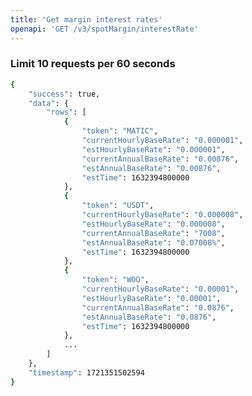 ```yaml
---
title: 'Get margin interest rates'
openapi: 'GET /v3/spotMargin/interestRate'
---
```

### **Limit 10 requests per 60 seconds**



<ResponseExample>

```bash
{
    "success": true,
    "data": {
        "rows": [
            {
                "token": "MATIC",
                "currentHourlyBaseRate": "0.000001",
                "estHourlyBaseRate": "0.000001",
                "currentAnnualBaseRate": "0.00876",
                "estAnnualBaseRate": "0.00876",
                "estTime": 1632394800000
            },
            {
                "token": "USDT",
                "currentHourlyBaseRate": "0.000008",
                "estHourlyBaseRate": "0.000008",
                "currentAnnualBaseRate": "7008",
                "estAnnualBaseRate": "0.07008%",
                "estTime": 1632394800000
            },
            {
                "token": "WOO",
                "currentHourlyBaseRate": "0.00001",
                "estHourlyBaseRate": "0.00001",
                "currentAnnualBaseRate": "0.0876",
                "estAnnualBaseRate": "0.0876",
                "estTime": 1632394800000
            },
            ...
        ]
    },
    "timestamp": 1721351502594
}

```

</ResponseExample>
